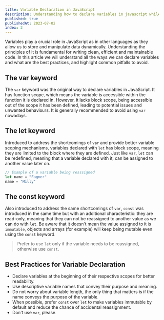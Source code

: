 ```yaml
---
title: Variable Declaration in JavaScript
description: Understanding how to declare variables in javascript while maintaining best partices
published: true
publishedAt: 2023-07-02
index: 2
---
```


Variables play a crucial role in JavaScript as in other languages as they allow us to store and manipulate data dynamically. Understanding the principles of it is fundamental for writing clean, efficient and maintainable code. In this article we will understand all the ways we can declare variables and what are the best practices, and highlight common pitfalls to avoid.

## The var keyword
The `var` keyword was the original way to declare variables in JavaScript. It has function scope, which means the variable is accessible within the function it is declared in. However, it lacks block scope, being accessible out of the scope it has been defined, leading to potential issues and unwanted behaviours. It is generally recommended to avoid using `var` nowadays.

## The let keyword
Introduced to address the shortcomings of `var` and provide better variable scoping mechanisms, variables declared with `let` has block scope, meaning they are limited to the block where they are defined. Just like `var`, `let` can be redefined, meaning that a variable declared with it, can be assigned to another value later on.
```js
// Example of a variable being reassigned
let name = "Fagner"
name = "Milly"
```

## The const keyword
Also introduced to address the same shortcomings of `var`, `const` was introduced in the same time but with an additional characteristic: they are read-only, meaning that they can not be reassigned to another value as we can do with `let`. Be aware that it doesn't mean the value assigned to it is `immutable`, objects and arrays (for example) will keep being mutable even using the `const` keyword.

> Prefer to use `let` only if the variable needs to be reassigned, otherwise use `const`.

## Best Practices for Variable Declaration

- Declare variables at the beginning of their respective scopes for better readability. 
- Use descriptive variable names that convey their purpose and meaning.
- Do not worry about variable length, the only thing that matters is if the name conveys the purpose of the variable.
- When possible, prefer `const` over `let` to make variables immutable by default and reduce the chance of accidental reassignment.
- Don't use `var`, please.